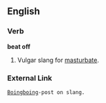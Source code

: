 ==English==

===Verb===
'''beat off'''

# Vulgar slang for [[masturbate]].

===External Link===

 [http://www.boingboing.net/2005/05/24/when_slang_changes_b.html Boingboing]-post on slang.